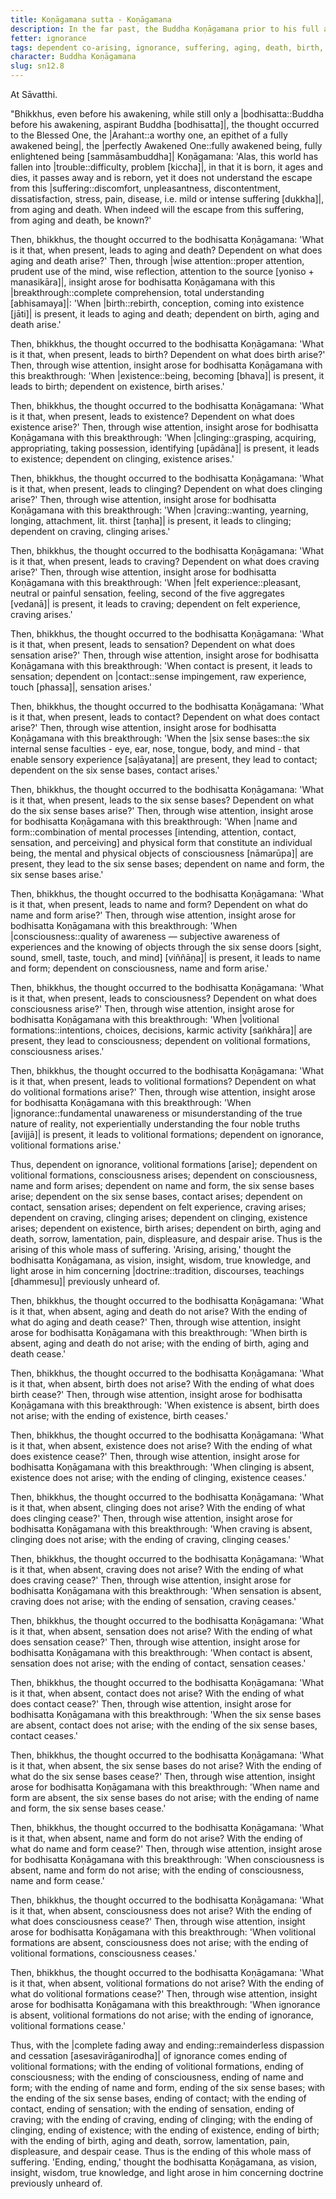 ```yaml
---
title: Koṇāgamana sutta - Koṇāgamana
description: In the far past, the Buddha Koṇāgamana prior to his full awakening reflects on how the world has fallen into trouble and discovers the escape from suffering through wise attention and insight into dependent co-arising.
fetter: ignorance
tags: dependent co-arising, ignorance, suffering, aging, death, birth, existence, clinging, craving, sensation, feeling, contact, six sense bases, name and form, consciousness, volitional formations, sn, sn12-21, sn12
character: Buddha Koṇāgamana
slug: sn12.8
---
```


At Sāvatthi.

"Bhikkhus, even before his awakening, while still only a |bodhisatta::Buddha before his awakening, aspirant Buddha [bodhisatta]|, the thought occurred to the Blessed One, the |Arahant::a worthy one, an epithet of a fully awakened being|, the |perfectly Awakened One::fully awakened being, fully enlightened being [sammāsambuddha]| Koṇāgamana: 'Alas, this world has fallen into |trouble::difficulty, problem [kiccha]|, in that it is born, it ages and dies, it passes away and is reborn, yet it does not understand the escape from this |suffering::discomfort, unpleasantness, discontentment, dissatisfaction, stress, pain, disease, i.e. mild or intense suffering [dukkha]|, from aging and death. When indeed will the escape from this suffering, from aging and death, be known?'

Then, bhikkhus, the thought occurred to the bodhisatta Koṇāgamana: 'What is it that, when present, leads to aging and death? Dependent on what does aging and death arise?' Then, through |wise attention::proper attention, prudent use of the mind, wise reflection, attention to the source [yoniso + manasikāra]|, insight arose for bodhisatta Koṇāgamana with this |breakthrough::complete comprehension, total understanding [abhisamaya]|: 'When |birth::rebirth, conception, coming into existence [jāti]| is present, it leads to aging and death; dependent on birth, aging and death arise.'

Then, bhikkhus, the thought occurred to the bodhisatta Koṇāgamana: 'What is it that, when present, leads to birth? Dependent on what does birth arise?' Then, through wise attention, insight arose for bodhisatta Koṇāgamana with this breakthrough: 'When |existence::being, becoming [bhava]| is present, it leads to birth; dependent on existence, birth arises.'

Then, bhikkhus, the thought occurred to the bodhisatta Koṇāgamana: 'What is it that, when present, leads to existence? Dependent on what does existence arise?' Then, through wise attention, insight arose for bodhisatta Koṇāgamana with this breakthrough: 'When |clinging::grasping, acquiring, appropriating, taking possession, identifying [upādāna]| is present, it leads to existence; dependent on clinging, existence arises.'

Then, bhikkhus, the thought occurred to the bodhisatta Koṇāgamana: 'What is it that, when present, leads to clinging? Dependent on what does clinging arise?' Then, through wise attention, insight arose for bodhisatta Koṇāgamana with this breakthrough: 'When |craving::wanting, yearning, longing, attachment, lit. thirst [taṇha]| is present, it leads to clinging; dependent on craving, clinging arises.'

Then, bhikkhus, the thought occurred to the bodhisatta Koṇāgamana: 'What is it that, when present, leads to craving? Dependent on what does craving arise?' Then, through wise attention, insight arose for bodhisatta Koṇāgamana with this breakthrough: 'When |felt experience::pleasant, neutral or painful sensation, feeling, second of the five aggregates [vedanā]| is present, it leads to craving; dependent on felt experience, craving arises.'

Then, bhikkhus, the thought occurred to the bodhisatta Koṇāgamana: 'What is it that, when present, leads to sensation? Dependent on what does sensation arise?' Then, through wise attention, insight arose for bodhisatta Koṇāgamana with this breakthrough: 'When contact is present, it leads to sensation; dependent on |contact::sense impingement, raw experience, touch [phassa]|, sensation arises.'

Then, bhikkhus, the thought occurred to the bodhisatta Koṇāgamana: 'What is it that, when present, leads to contact? Dependent on what does contact arise?' Then, through wise attention, insight arose for bodhisatta Koṇāgamana with this breakthrough: 'When the |six sense bases::the six internal sense faculties - eye, ear, nose, tongue, body, and mind - that enable sensory experience [saḷāyatana]| are present, they lead to contact; dependent on the six sense bases, contact arises.'

Then, bhikkhus, the thought occurred to the bodhisatta Koṇāgamana: 'What is it that, when present, leads to the six sense bases? Dependent on what do the six sense bases arise?' Then, through wise attention, insight arose for bodhisatta Koṇāgamana with this breakthrough: 'When |name and form::combination of mental processes [intending, attention, contact, sensation, and perceiving] and physical form that constitute an individual being, the mental and physical objects of consciousness [nāmarūpa]| are present, they lead to the six sense bases; dependent on name and form, the six sense bases arise.'

Then, bhikkhus, the thought occurred to the bodhisatta Koṇāgamana: 'What is it that, when present, leads to name and form? Dependent on what do name and form arise?' Then, through wise attention, insight arose for bodhisatta Koṇāgamana with this breakthrough: 'When |consciousness::quality of awareness — subjective awareness of experiences and the knowing of objects through the six sense doors [sight, sound, smell, taste, touch, and mind] [viññāṇa]| is present, it leads to name and form; dependent on consciousness, name and form arise.'

Then, bhikkhus, the thought occurred to the bodhisatta Koṇāgamana: 'What is it that, when present, leads to consciousness? Dependent on what does consciousness arise?' Then, through wise attention, insight arose for bodhisatta Koṇāgamana with this breakthrough: 'When |volitional formations::intentions, choices, decisions, karmic activity [saṅkhāra]| are present, they lead to consciousness; dependent on volitional formations, consciousness arises.'

Then, bhikkhus, the thought occurred to the bodhisatta Koṇāgamana: 'What is it that, when present, leads to volitional formations? Dependent on what do volitional formations arise?' Then, through wise attention, insight arose for bodhisatta Koṇāgamana with this breakthrough: 'When |ignorance::fundamental unawareness or misunderstanding of the true nature of reality, not experientially understanding the four noble truths [avijjā]| is present, it leads to volitional formations; dependent on ignorance, volitional formations arise.'

Thus, dependent on ignorance, volitional formations [arise]; dependent on volitional formations, consciousness arises; dependent on consciousness, name and form arises; dependent on name and form, the six sense bases arise; dependent on the six sense bases, contact arises; dependent on contact, sensation arises; dependent on felt experience, craving arises; dependent on craving, clinging arises; dependent on clinging, existence arises; dependent on existence, birth arises; dependent on birth, aging and death, sorrow, lamentation, pain, displeasure, and despair arise. Thus is the arising of this whole mass of suffering. 'Arising, arising,' thought the bodhisatta Koṇāgamana, as vision, insight, wisdom, true knowledge, and light arose in him concerning |doctrine::tradition, discourses, teachings [dhammesu]| previously unheard of.

Then, bhikkhus, the thought occurred to the bodhisatta Koṇāgamana: 'What is it that, when absent, aging and death do not arise? With the ending of what do aging and death cease?' Then, through wise attention, insight arose for bodhisatta Koṇāgamana with this breakthrough: 'When birth is absent, aging and death do not arise; with the ending of birth, aging and death cease.'

Then, bhikkhus, the thought occurred to the bodhisatta Koṇāgamana: 'What is it that, when absent, birth does not arise? With the ending of what does birth cease?' Then, through wise attention, insight arose for bodhisatta Koṇāgamana with this breakthrough: 'When existence is absent, birth does not arise; with the ending of existence, birth ceases.'

Then, bhikkhus, the thought occurred to the bodhisatta Koṇāgamana: 'What is it that, when absent, existence does not arise? With the ending of what does existence cease?' Then, through wise attention, insight arose for bodhisatta Koṇāgamana with this breakthrough: 'When clinging is absent, existence does not arise; with the ending of clinging, existence ceases.'

Then, bhikkhus, the thought occurred to the bodhisatta Koṇāgamana: 'What is it that, when absent, clinging does not arise? With the ending of what does clinging cease?' Then, through wise attention, insight arose for bodhisatta Koṇāgamana with this breakthrough: 'When craving is absent, clinging does not arise; with the ending of craving, clinging ceases.'

Then, bhikkhus, the thought occurred to the bodhisatta Koṇāgamana: 'What is it that, when absent, craving does not arise? With the ending of what does craving cease?' Then, through wise attention, insight arose for bodhisatta Koṇāgamana with this breakthrough: 'When sensation is absent, craving does not arise; with the ending of sensation, craving ceases.'

Then, bhikkhus, the thought occurred to the bodhisatta Koṇāgamana: 'What is it that, when absent, sensation does not arise? With the ending of what does sensation cease?' Then, through wise attention, insight arose for bodhisatta Koṇāgamana with this breakthrough: 'When contact is absent, sensation does not arise; with the ending of contact, sensation ceases.'

Then, bhikkhus, the thought occurred to the bodhisatta Koṇāgamana: 'What is it that, when absent, contact does not arise? With the ending of what does contact cease?' Then, through wise attention, insight arose for bodhisatta Koṇāgamana with this breakthrough: 'When the six sense bases are absent, contact does not arise; with the ending of the six sense bases, contact ceases.'

Then, bhikkhus, the thought occurred to the bodhisatta Koṇāgamana: 'What is it that, when absent, the six sense bases do not arise? With the ending of what do the six sense bases cease?' Then, through wise attention, insight arose for bodhisatta Koṇāgamana with this breakthrough: 'When name and form are absent, the six sense bases do not arise; with the ending of name and form, the six sense bases cease.'

Then, bhikkhus, the thought occurred to the bodhisatta Koṇāgamana: 'What is it that, when absent, name and form do not arise? With the ending of what do name and form cease?' Then, through wise attention, insight arose for bodhisatta Koṇāgamana with this breakthrough: 'When consciousness is absent, name and form do not arise; with the ending of consciousness, name and form cease.'

Then, bhikkhus, the thought occurred to the bodhisatta Koṇāgamana: 'What is it that, when absent, consciousness does not arise? With the ending of what does consciousness cease?' Then, through wise attention, insight arose for bodhisatta Koṇāgamana with this breakthrough: 'When volitional formations are absent, consciousness does not arise; with the ending of volitional formations, consciousness ceases.'

Then, bhikkhus, the thought occurred to the bodhisatta Koṇāgamana: 'What is it that, when absent, volitional formations do not arise? With the ending of what do volitional formations cease?' Then, through wise attention, insight arose for bodhisatta Koṇāgamana with this breakthrough: 'When ignorance is absent, volitional formations do not arise; with the ending of ignorance, volitional formations cease.'

Thus, with the |complete fading away and ending::remainderless dispassion and cessation [asesavirāganirodha]| of ignorance comes ending of volitional formations; with the ending of volitional formations, ending of consciousness; with the ending of consciousness, ending of name and form; with the ending of name and form, ending of the six sense bases; with the ending of the six sense bases, ending of contact; with the ending of contact, ending of sensation; with the ending of sensation, ending of craving; with the ending of craving, ending of clinging; with the ending of clinging, ending of existence; with the ending of existence, ending of birth; with the ending of birth, aging and death, sorrow, lamentation, pain, displeasure, and despair cease. Thus is the ending of this whole mass of suffering. 'Ending, ending,' thought the bodhisatta Koṇāgamana, as vision, insight, wisdom, true knowledge, and light arose in him concerning doctrine previously unheard of.